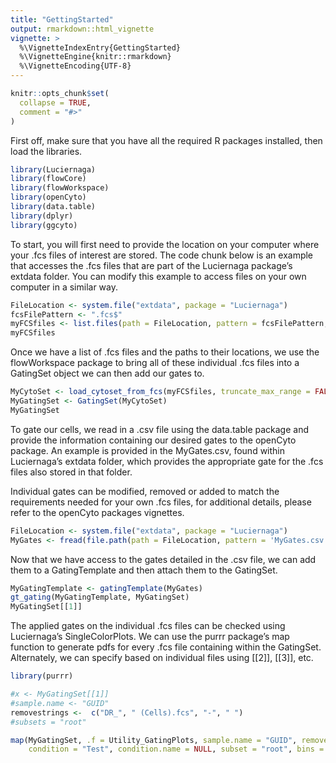 ```yaml
---
title: "GettingStarted"
output: rmarkdown::html_vignette
vignette: >
  %\VignetteIndexEntry{GettingStarted}
  %\VignetteEngine{knitr::rmarkdown}
  %\VignetteEncoding{UTF-8}
---
```


```r
knitr::opts_chunk$set(
  collapse = TRUE,
  comment = "#>"
)
```

First off, make sure that you have all the required R packages installed, then load the libraries. 

```r
library(Luciernaga)
library(flowCore)
library(flowWorkspace)
library(openCyto)
library(data.table)
library(dplyr)
library(ggcyto)
```

To start, you will first need to provide the location on your computer where your .fcs files of interest are stored. The code chunk below is an example that accesses the .fcs files that are part of the Luciernaga package's extdata folder. You can modify this example to access files on your own computer in a similar way.  

```r
FileLocation <- system.file("extdata", package = "Luciernaga")
fcsFilePattern <- ".fcs$"
myFCSfiles <- list.files(path = FileLocation, pattern = fcsFilePattern, full.names = TRUE, recursive = TRUE)
myFCSfiles
```

Once we have a list of .fcs files and the paths to their locations, we use the flowWorkspace package to bring all of these individual .fcs files into a GatingSet object we can then add our gates to.  

```r
MyCytoSet <- load_cytoset_from_fcs(myFCSfiles, truncate_max_range = FALSE, transform = FALSE)
MyGatingSet <- GatingSet(MyCytoSet)
MyGatingSet
```

To gate our cells, we read in a .csv file using the data.table package and provide the information containing our desired gates to the openCyto package. An example is provided in the MyGates.csv, found within Luciernaga's extdata folder, which provides the appropriate gate for the .fcs files also stored in that folder.

Individual gates can be modified, removed or added to match the requirements needed for your own .fcs files, for additional details, please refer to the openCyto packages vignettes. 

```r
FileLocation <- system.file("extdata", package = "Luciernaga")
MyGates <- fread(file.path(path = FileLocation, pattern = 'MyGates.csv'))
```

Now that we have access to the gates detailed in the .csv file, we can add them to a GatingTemplate and then attach them to the GatingSet. 

```r
MyGatingTemplate <- gatingTemplate(MyGates)
gt_gating(MyGatingTemplate, MyGatingSet)
MyGatingSet[[1]]
```

The applied gates on the individual .fcs files can be checked using Luciernaga's SingleColorPlots. We can use the purrr package's map function to generate pdfs for every .fcs file containing within the GatingSet. Alternately, we can specify based on individual files using [[2]], [[3]], etc.

```r
library(purrr)
```

```r
#x <- MyGatingSet[[1]]
#sample.name <- "GUID"
removestrings <-  c("DR_", " (Cells).fcs", "-", " ")
#subsets = "root"

map(MyGatingSet, .f = Utility_GatingPlots, sample.name = "GUID", removestrings = removestrings, experiment = "Test", experiment.name = NULL,
    condition = "Test", condition.name = NULL, subset = "root", bins = 270, clearance = 0.2, gtFile = MyGates, outpath = MyOutPath, export = FALSE)
```
